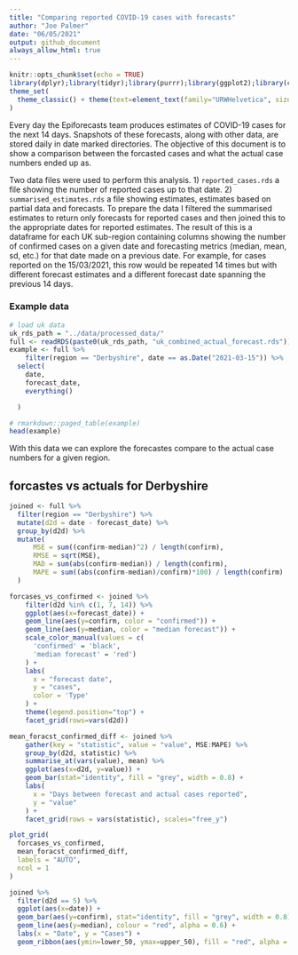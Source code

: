 ```yaml
---
title: "Comparing reported COVID-19 cases with forecasts"
author: "Joe Palmer"
date: "06/05/2021"
output: github_document
always_allow_html: true
---
```



```r
knitr::opts_chunk$set(echo = TRUE)
library(dplyr);library(tidyr);library(purrr);library(ggplot2);library(cowplot)
theme_set(
  theme_classic() + theme(text=element_text(family="URWHelvetica", size=12))
)

```


Every day the Epiforecasts team produces estimates of COVID-19 cases for the next 14 days. Snapshots of these forecasts, along with other data, are stored daily in date marked directories. The objective of this document is to show a comparison between the forcasted cases and what the actual case numbers ended up as.

Two data files were used to perform this analysis. 1) `reported_cases.rds` a file showing the number of reported cases up to that date. 2) `summarised_estimates.rds` a file showing estimates, estimates based on partial data and forecasts. To prepare the data I filtered the summarised estimates to return only forecasts for reported cases and then joined this to the appropriate dates for reported estimates. The result of this is a dataframe for each UK sub-region containing columns showing the number of confirmed cases on a given date and forecasting metrics (median, mean, sd, etc.) for that date made on a previous date. For example, for cases reported on the 15/03/2021, this row would be repeated 14 times but with different forecast estimates and a different forecast date spanning the previous 14 days.

### Example data

```r
# load uk data
uk_rds_path = "../data/processed_data/"
full <- readRDS(paste0(uk_rds_path, "uk_combined_actual_forecast.rds"))
example <- full %>%
	filter(region == "Derbyshire", date == as.Date("2021-03-15")) %>%
  select(
    date,
    forecast_date,
    everything()

  )

# rmarkdown::paged_table(example)
head(example)
```

With this data we can explore the forecastes compare to the actual case numbers for a given region.

## forcastes vs actuals for Derbyshire

```r

joined <- full %>%
  filter(region == "Derbyshire") %>%
  mutate(d2d = date - forecast_date) %>%
  group_by(d2d) %>%
  mutate(
      MSE = sum((confirm-median)^2) / length(confirm),
      RMSE = sqrt(MSE),
      MAD = sum(abs(confirm-median)) / length(confirm),
      MAPE = sum((abs(confirm-median)/confirm)*100) / length(confirm)
  )
```


```r

forcases_vs_confirmed <- joined %>%
    filter(d2d %in% c(1, 7, 14)) %>%
    ggplot(aes(x=forecast_date)) +
    geom_line(aes(y=confirm, color = "confirmed")) +
    geom_line(aes(y=median, color = "median forecast")) +
    scale_color_manual(values = c(
      'confirmed' = 'black',
      'median forecast' = 'red')
    ) +
    labs(
      x = "forecast date",
      y = "cases",
      color = 'Type'
    ) +
    theme(legend.position="top") +
    facet_grid(rows=vars(d2d))

mean_foracst_confirmed_diff <- joined %>%
    gather(key = "statistic", value = "value", MSE:MAPE) %>%
    group_by(d2d, statistic) %>%
    summarise_at(vars(value), mean) %>%
    ggplot(aes(x=d2d, y=value)) +
    geom_bar(stat="identity", fill = "grey", width = 0.8) +
    labs(
      x = "Days between forecast and actual cases reported",
      y = "value"
    ) +
    facet_grid(rows = vars(statistic), scales="free_y")

plot_grid(
  forcases_vs_confirmed,
  mean_foracst_confirmed_diff,
  labels = "AUTO",
  ncol = 1
)
```


```r
joined %>%
  filter(d2d == 5) %>%
  ggplot(aes(x=date)) +
  geom_bar(aes(y=confirm), stat="identity", fill = "grey", width = 0.8) +
  geom_line(aes(y=median), colour = "red", alpha = 0.6) +
  labs(x = "Date", y = "Cases") +
  geom_ribbon(aes(ymin=lower_50, ymax=upper_50), fill = "red", alpha = 0.2)
```

